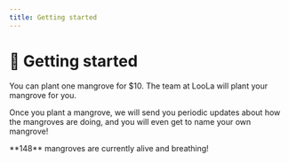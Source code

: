 ```yaml
---
title: Getting started
---
```



# 🤩 Getting started

You can plant one mangrove for $10. The team at LooLa will plant your mangrove for you.

Once you plant a mangrove, we will send you periodic updates about how the mangroves are doing, and you will even get to name your own mangrove!

<Callout emoji="🔥">
  **148** mangroves are currently alive and breathing!
</Callout>